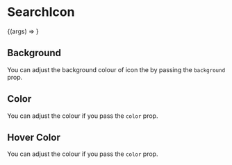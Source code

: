 

<Meta title="SearchIcon" component={SearchIcon} />

# SearchIcon

<Preview>
  <Story
    name="Basic"
    args={{
      background: 'white',
      color: 'black',
      hoverColor: 'blue-500',
    }}
  >
    {(args) => <SearchIcon {...args} />}
  </Story>
</Preview>

<Props story="Basic" />

## Background

You can adjust the background colour of icon the by passing the `background` prop.

<Preview>
  <Story name="Background">
    <div>
      <SearchIcon background="gray-800" color="white" hoverColor="blue-500" />
      <SearchIcon background="indigo-500" color="white" hoverColor="blue-500" />
    </div>
  </Story>
</Preview>

## Color

You can adjust the colour if you pass the `color` prop.

<Preview>
  <Story name="Color">
    <div>
      <SearchIcon
        background="gray-500"
        color="blue-500"
        hoverColor="blue-500"
      />
      <SearchIcon
        background="gray-500"
        color="purple-500"
        hoverColor="blue-500"
      />
    </div>
  </Story>
</Preview>

## Hover Color

You can adjust the colour if you pass the `color` prop.

<Preview>
  <Story name="Hover Color">
    <div>
      <SearchIcon background="gray-500" color="blue-500" hoverColor="black" />
      <SearchIcon
        background="gray-500"
        color="purple-500"
        hoverColor="green-500"
      />
    </div>
  </Story>
</Preview>
